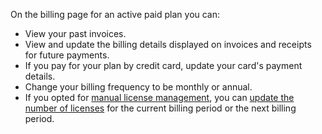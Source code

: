 On the billing page for an active paid plan you can:

* View your past invoices.
* View and update the billing details displayed on invoices and receipts
  for future payments.
* If you pay for your plan by credit card, update your card's payment
  details.
* Change your billing frequency to be monthly or annual.
* If you opted for [manual license
  management](#how-does-manual-license-management-work), you can [update
  the number of licenses](#manually-update-number-of-licenses)
  for the current billing period or the next billing period.
